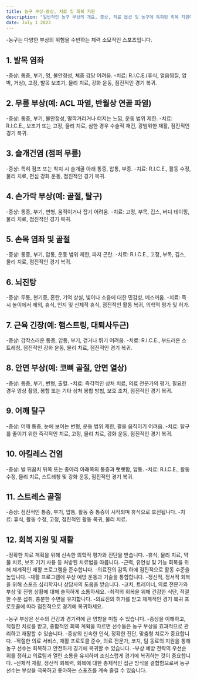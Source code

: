 ```yaml
---
title: 농구 부상-증상, 치료 및 회복 지원
description: "일반적인 농구 부상의 개요, 증상, 치료 옵션 및 농구에 특화된 회복 지원에 대해 설명합니다."
date: July 1 2023
---
```


-농구는 다양한 부상의 위험을 수반하는 체력 소모적인 스포츠입니다. 


## 1. 발목 염좌
-증상: 통증, 부기, 멍, 불안정성, 체중 감당 어려움.
-치료: R.I.C.E.(휴식, 얼음찜질, 압박, 거상), 고정, 발목 보조기, 물리 치료, 강화 운동, 점진적인 경기 복귀.

## 2. 무릎 부상(예: ACL 파열, 반월상 연골 파열)
-증상: 통증, 부기, 불안정성, 딸깍거리거나 터지는 느낌, 운동 범위 제한.
-치료: R.I.C.E., 보조기 또는 고정, 물리 치료, 심한 경우 수술적 재건, 광범위한 재활, 점진적인 경기 복귀.

## 3. 슬개건염 (점퍼 무릎)
-증상: 특히 점프 또는 착지 시 슬개골 아래 통증, 압통, 부종.
-치료: R.I.C.E., 활동 수정, 물리 치료, 편심 강화 운동, 점진적인 경기 복귀.

## 4. 손가락 부상(예: 골절, 탈구)
-증상: 통증, 부기, 변형, 움직이거나 잡기 어려움.
-치료: 고정, 부목, 깁스, 버디 테이핑, 물리 치료, 점진적인 경기 복귀.

## 5. 손목 염좌 및 골절
-증상: 통증, 부기, 압통, 운동 범위 제한, 파지 곤란.
-치료: R.I.C.E., 고정, 부목, 깁스, 물리 치료, 점진적인 경기 복귀.

## 6. 뇌진탕
-증상: 두통, 현기증, 혼란, 기억 상실, 빛이나 소음에 대한 민감성, 메스꺼움.
-치료: 즉시 놀이에서 제외, 휴식, 인지 및 신체적 휴식, 점진적인 활동 복귀, 의학적 평가 및 허가.

## 7. 근육 긴장(예: 햄스트링, 대퇴사두근)
-증상: 갑작스러운 통증, 압통, 부기, 걷거나 뛰기 어려움.
-치료: R.I.C.E., 부드러운 스트레칭, 점진적인 강화 운동, 물리 치료, 점진적인 경기 복귀.

## 8. 안면 부상(예: 코뼈 골절, 안면 열상)
-증상: 통증, 부기, 변형, 출혈.
-치료: 즉각적인 상처 치료, 의료 전문가의 평가, 필요한 경우 영상 촬영, 봉합 또는 기타 상처 봉합 방법, 보호 조치, 점진적인 경기 복귀.

## 9. 어깨 탈구
-증상: 어깨 통증, 눈에 보이는 변형, 운동 범위 제한, 팔을 움직이기 어려움.
-치료: 탈구를 줄이기 위한 즉각적인 치료, 고정, 물리 치료, 강화 운동, 점진적인 경기 복귀.

## 10. 아킬레스 건염
-증상: 발 뒤꿈치 뒤쪽 또는 종아리 아래쪽의 통증과 뻣뻣함, 압통.
-치료: R.I.C.E., 활동 수정, 물리 치료, 스트레칭 및 강화 운동, 점진적인 경기 복귀.

## 11. 스트레스 골절
-증상: 점진적인 통증, 부기, 압통, 활동 중 통증이 시작되며 휴식으로 호전됩니다.
-치료: 휴식, 활동 수정, 고정, 점진적인 활동 복귀, 물리 치료.

## 12. 회복 지원 및 재활
-정확한 치료 계획을 위해 신속한 의학적 평가와 진단을 받습니다.
-휴식, 물리 치료, 약물 치료, 보조 기기 사용 등 처방된 치료법을 따릅니다.
-근력, 유연성 및 기능 회복을 위해 체계적인 재활 프로그램을 준수합니다.
-의료진의 감독 하에 점진적으로 활동 수준을 높입니다.
-재활 프로그램에 부상 예방 운동과 기술을 통합합니다.
-정신적, 정서적 회복을 위해 스포츠 심리학자나 상담사의 도움을 받습니다.
-코치, 트레이너, 의료 전문가와 부상 및 진행 상황에 대해 솔직하게 소통하세요.
-최적의 회복을 위해 건강한 식단, 적절한 수분 섭취, 충분한 수면을 유지합니다.
-의료진의 허가를 받고 체계적인 경기 복귀 프로토콜에 따라 점진적으로 경기에 복귀하세요.


-농구 부상은 선수의 건강과 경기력에 큰 영향을 미칠 수 있습니다. 
-증상을 이해하고, 적절한 치료를 받고, 종합적인 회복 계획을 따르면 선수들은 농구 부상을 효과적으로 관리하고 재활할 수 있습니다. 
-증상의 신속한 인식, 정확한 진단, 맞춤형 치료가 중요합니다. 
-적절한 의료 서비스, 재활 프로토콜 준수, 의료 전문가, 코치, 팀 동료의 지원을 통해 농구 선수는 회복하고 안전하게 경기에 복귀할 수 있습니다. 
-부상 예방 전략의 우선순위를 정하고 의료팀과 열린 소통을 유지하며 조심스럽게 경기에 복귀하는 것이 중요합니다. 
-신체적 재활, 정신적 회복력, 회복에 대한 총체적인 접근 방식을 결합함으로써 농구 선수는 부상을 극복하고 좋아하는 스포츠를 계속 즐길 수 있습니다. 
